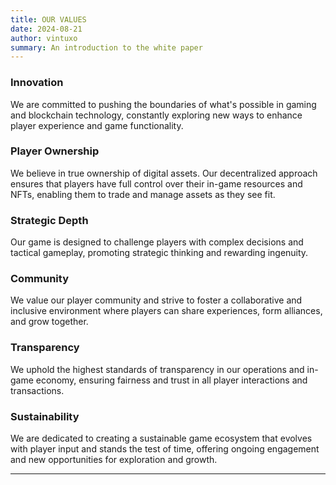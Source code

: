 ```yaml
---
title: OUR VALUES
date: 2024-08-21
author: vintuxo
summary: An introduction to the white paper
---
```


### Innovation

We are committed to pushing the boundaries of what's possible in gaming and blockchain technology, constantly exploring new ways to enhance player experience and game functionality.

### Player Ownership

We believe in true ownership of digital assets. Our decentralized approach ensures that players have full control over their in-game resources and NFTs, enabling them to trade and manage assets as they see fit.

### Strategic Depth

Our game is designed to challenge players with complex decisions and tactical gameplay, promoting strategic thinking and rewarding ingenuity.

### Community

We value our player community and strive to foster a collaborative and inclusive environment where players can share experiences, form alliances, and grow together.

### Transparency

We uphold the highest standards of transparency in our operations and in-game economy, ensuring fairness and trust in all player interactions and transactions.

### Sustainability

We are dedicated to creating a sustainable game ecosystem that evolves with player input and stands the test of time, offering ongoing engagement and new opportunities for exploration and growth.

---
